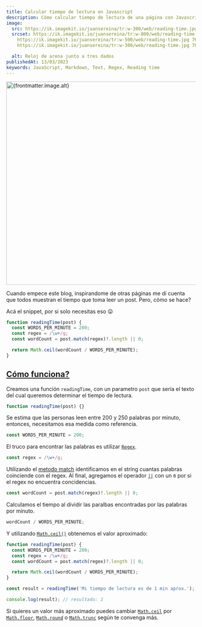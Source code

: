 ```yaml
---
title: Calcular tiempo de lectura en Javascript
description: Cómo calcular tiempo de lectura de una página con Javascript sin utilizar dependencias
image:
  src: https://ik.imagekit.io/juansereina/tr:w-300/web/reading-time.jpg
  srcset: https://ik.imagekit.io/juansereina/tr:w-800/web/reading-time.jpg 375w
    https://ik.imagekit.io/juansereina/tr:w-500/web/reading-time.jpg 767w
    https://ik.imagekit.io/juansereina/tr:w-300/web/reading-time.jpg 768w

  alt: Reloj de arena junto a tres dados
publishedAt: 13/03/2023
keywords: JavaScript, Markdown, Text, Regex, Reading time
---
```


<img
  src={frontmatter.image.src}
  alt={frontmatter.image.alt}
  width="810"
  height="540"
/>

Cuando empece este blog, inspirandome de otras páginas me dí cuenta que todos muestran el tiempo que toma leer un post. Pero, cómo se hace?

Acá el snippet, por si solo necesitas eso 😛

```js
function readingTime(post) {
  const WORDS_PER_MINUTE = 200;
  const regex = /\w+/g;
  const wordCount = post.match(regex)?.length || 0;

  return Math.ceil(wordCount / WORDS_PER_MINUTE);
}
```

## [Cómo funciona?](#cómo-funciona)

Creamos una función `readingTime`, con un parametro `post` que sería el texto del cual queremos determinar el tiempo de lectura.

```js
function readingTime(post) {}
```

Se estima que las personas leen entre 200 y 250 palabras por minuto, entonces, necesitamos esa medida como referencia.

```js
const WORDS_PER_MINUTE = 200;
```

El truco para encontrar las palabras es utilizar [`Regex`](https://developer.mozilla.org/en-US/docs/Web/JavaScript/Guide/Regular_Expressions).

```js
const regex = /\w+/g;
```

Utilizando el [metodo match](https://developer.mozilla.org/en-US/docs/Web/JavaScript/Reference/Global_Objects/String/match) identificamos en el string cuantas palabras coinciende con el regex. Al final, agregamos el operador [`||`](https://developer.mozilla.org/en-US/docs/Web/JavaScript/Reference/Operators/Logical_OR_assignment) con un `0` por si el regex no encuentra concidencias.

```js
const wordCount = post.match(regex)?.length || 0;
```

Calculamos el tiempo al dividir las paralbas encontradas por las palabras por minuto.

```js
wordCount / WORDS_PER_MINUTE;
```

Y utilizando [`Math.ceil()`](https://developer.mozilla.org/en-US/docs/Web/JavaScript/Reference/Global_Objects/Math/ceil) obtenemos el valor aproximado:

```js
function readingTime(post) {
  const WORDS_PER_MINUTE = 200;
  const regex = /\w+/g;
  const wordCount = post.match(regex)?.length || 0;

  return Math.ceil(wordCount / WORDS_PER_MINUTE);
}

const result = readingTime('Mi tiempo de lectura es de 1 min aprox.');

console.log(result); // resultado: 1
```

Si quieres un valor más aproximado puedes cambiar [`Math.ceil`](https://developer.mozilla.org/en-US/docs/Web/JavaScript/Reference/Global_Objects/Math/ceil) por [`Math.floor`](https://developer.mozilla.org/en-US/docs/Web/JavaScript/Reference/Global_Objects/Math/floor), [`Math.round`](https://developer.mozilla.org/en-US/docs/Web/JavaScript/Reference/Global_Objects/Math/round) o [`Math.trunc`](https://developer.mozilla.org/en-US/docs/Web/JavaScript/Reference/Global_Objects/Math/trunc) según te convenga más.

